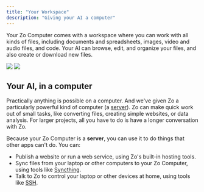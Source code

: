 ```yaml
---
title: "Your Workspace"
description: "Giving your AI a computer"
---
```


Your Zo Computer comes with a workspace where you can work with all kinds of files, including documents and spreadsheets, images, video and audio files, and code. Your AI can browse, edit, and organize your files, and also create or download new files.

<Frame>
<img 
  className="block dark:hidden" 
  src="/screenshots/home-light.png" 
/>
<img 
  className="hidden dark:block" 
  src="/screenshots/home-dark.png" 
/>
</Frame>

## Your AI, in a computer

Practically anything is possible on a computer. And we've given Zo a particularly powerful kind of computer (a [server](https://en.wikipedia.org/wiki/Server_(computing))). Zo can make quick work out of small tasks, like converting files, creating simple websites, or data analysis. For larger projects, all you have to do is have a longer conversation with Zo.

Because your Zo Computer is a **server**, you can use it to do things that other apps can't do. You can:
- Publish a website or run a web service, using Zo's built-in hosting tools.
- Sync files from your laptop or other computers to your Zo Computer, using tools like [Syncthing](https://syncthing.net). 
- Talk to Zo to control your laptop or other devices at home, using tools like [SSH](https://en.wikipedia.org/wiki/Secure_Shell).

